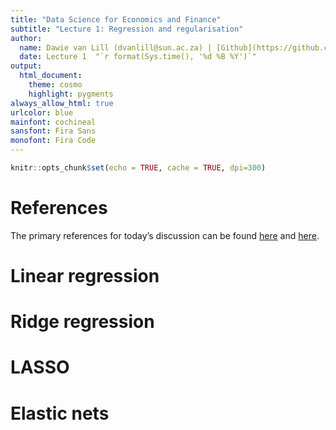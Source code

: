 ```yaml
---
title: "Data Science for Economics and Finance"
subtitle: "Lecture 1: Regression and regularisation"
author:
  name: Dawie van Lill (dvanlill@sun.ac.za) | [Github](https://github.com/DawievLill)
  date: Lecture 1  "`r format(Sys.time(), '%d %B %Y')`"
output: 
  html_document:
    theme: cosmo
    highlight: pygments
always_allow_html: true
urlcolor: blue
mainfont: cochineal
sansfont: Fira Sans
monofont: Fira Code 
---
```


```r
knitr::opts_chunk$set(echo = TRUE, cache = TRUE, dpi=300)
```
# References

The primary references for today's discussion can be found [here](https://raw.githack.com/uo-ec607/lectures/master/16-databases/16-databases.html) and [here](https://datacarpentry.org/R-ecology-lesson/05-r-and-databases.html).

# Linear regression

# Ridge regression

# LASSO

# Elastic nets




